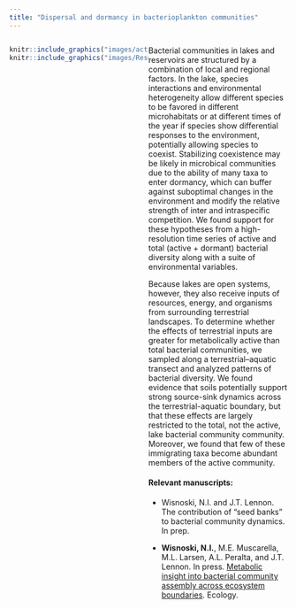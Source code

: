 ```yaml
---
title: "Dispersal and dormancy in bacterioplankton communities"
---
```

<style>
.column-left{
  float: left;
  width: 50%;
  text-align: left;
}

.column-right{
  float: right;
  width: 50%;
  text-align: left;
}
</style>


<div class="column-right">
Bacterial communities in lakes and reservoirs are structured by a combination of local and regional factors. In the lake, species interactions and environmental heterogeneity allow different species to be favored in different microhabitats or at different times of the year if species show differential responses to the environment, potentially allowing species to coexist. Stabilizing coexistence may be likely in microbical communities due to the ability of many taxa to enter dormancy, which can buffer against suboptimal changes in the environment and modify the relative strength of inter and intraspecific competition. We found support for these hypotheses from a high-resolution time series of active and total (active + dormant) bacterial diversity along with a suite of environmental variables.

Because lakes are open systems, however, they also receive inputs of resources, energy, and organisms from surrounding terrestrial landscapes. To determine whether the effects of terrestrial inputs are greater for metabolically active than total bacterial communities, we sampled along a terrestrial--aquatic transect and analyzed patterns of bacterial diversity. We found evidence that soils potentially support strong source-sink dynamics across the terrestrial-aquatic boundary, but that these effects are largely restricted to the total, not the active, lake bacterial community community. Moreover, we found that few of these immigrating taxa become abundant members of the active community. 

#### Relevant manuscripts:

- Wisnoski, N.I. and J.T. Lennon. The contribution of “seed banks” to bacterial community dynamics. In prep.

- **Wisnoski, N.I.**, M.E. Muscarella, M.L. Larsen, A.L. Peralta, and J.T. Lennon. In press. [Metabolic insight into bacterial community assembly across ecosystem boundaries](https://doi.org/10.1002/ecy.2968). Ecology.


</div>

<div class="column-left">
```r
knitr::include_graphics("images/active_trajectory.png")
knitr::include_graphics("images/Resgrad_Figure2.png")
```

</div>